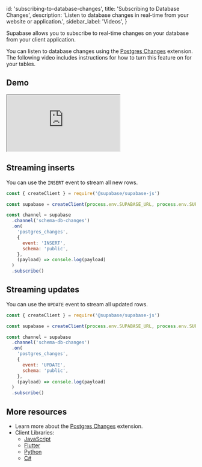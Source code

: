 
  id: 'subscribing-to-database-changes',
  title: 'Subscribing to Database Changes',
  description: 'Listen to database changes in real-time from your website or application.',
  sidebar_label: 'Videos',
}

Supabase allows you to subscribe to real-time changes on your database from your client application.

You can listen to database changes using the [Postgres Changes](/docs/guides/realtime/postgres-changes) extension. 
The following video includes instructions for how to turn this feature on for your tables.

## Demo

<div className="video-container">
  <iframe
    src="https://www.youtube-nocookie.com/embed/2rUjcmgZDwQ"
    frameBorder="1"
    allow="accelerometer; autoplay; clipboard-write; encrypted-media; gyroscope; picture-in-picture"
    allowFullScreen
  ></iframe>
</div>

## Streaming inserts

You can use the `INSERT` event to stream all new rows.

```js
const { createClient } = require('@supabase/supabase-js')

const supabase = createClient(process.env.SUPABASE_URL, process.env.SUPABASE_KEY)

const channel = supabase
  .channel('schema-db-changes')
  .on(
    'postgres_changes',
    {
      event: 'INSERT',
      schema: 'public',
    },
    (payload) => console.log(payload)
  )
  .subscribe()
```

## Streaming updates

You can use the `UPDATE` event to stream all updated rows.

```js
const { createClient } = require('@supabase/supabase-js')

const supabase = createClient(process.env.SUPABASE_URL, process.env.SUPABASE_KEY)

const channel = supabase
  .channel('schema-db-changes')
  .on(
    'postgres_changes',
    {
      event: 'UPDATE',
      schema: 'public',
    },
    (payload) => console.log(payload)
  )
  .subscribe()
```

## More resources

- Learn more about the [Postgres Changes](/docs/guides/realtime/postgres-changes) extension.
- Client Libraries:
  - [JavaScript](/docs/reference/javascript/subscribe)
  - [Flutter](/docs/reference/dart/stream)
  - [Python](/docs/reference/python/subscribe)
  - [C#](/docs/reference/csharp/subscribe)


